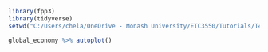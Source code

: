 ```r
library(fpp3)
library(tidyverse)
setwd("C:/Users/chela/OneDrive - Monash University/ETC3550/Tutorials/T4")
```

```r
global_economy %>% autoplot()
```
